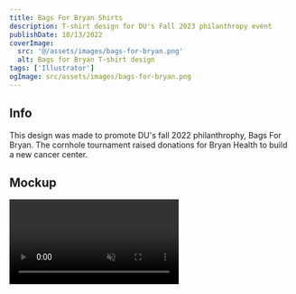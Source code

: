 ```yaml
---
title: Bags For Bryan Shirts
description: T-shirt design for DU's Fall 2023 philanthropy event
publishDate: 10/13/2022
coverImage:
  src: '@/assets/images/bags-for-bryan.png'
  alt: Bags for Bryan T-shirt design
tags: ['Illustrator']
ogImage: src/assets/images/bags-for-bryan.png
---
```


## Info

This design was made to promote DU's fall 2022 philanthrophy, Bags For Bryan. The cornhole tournament raised donations for Bryan Health to build a new cancer center.

## Mockup

<div class="w-full">
<video id="mockup" class="mx-auto" autoplay loop muted playsinline>
  <source src="https://content.mikepayne.me/videos/bags-for-bryan.webm" type="video/mp4" />
  Your browser does not support the video tag.
</video>
</div>

